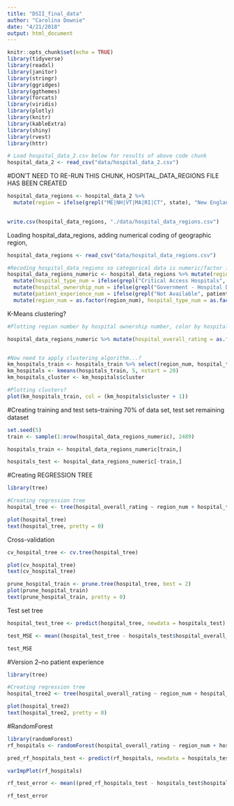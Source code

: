 ```yaml
---
title: "DSII_final_data"
author: "Carolina Downie"
date: "4/21/2018"
output: html_document
---
```


```r
knitr::opts_chunk$set(echo = TRUE)
library(tidyverse)
library(readxl)
library(janitor)
library(stringr)
library(ggridges)
library(ggthemes)
library(forcats)
library(viridis)
library(plotly)
library(knitr)
library(kableExtra)
library(shiny)
library(rvest)
library(httr)
```


```r
# Load hospital_data_2.csv below for results of above code chunk
hospital_data_2 <- read_csv("data/hospital_data_2.csv")
```

#DON'T NEED TO RE-RUN THIS CHUNK, HOSPITAL_DATA_REGIONS FILE HAS BEEN CREATED
```r

hospital_data_regions <- hospital_data_2 %>%
  mutate(region = ifelse(grepl("ME|NH|VT|MA|RI|CT", state), "New England", ifelse(grepl("NY|PA|NJ", state), "Middle Atlantic", ifelse(grepl("WI|MI|IL|IN|OH", state), "East North Central", ifelse(grepl("ND|SD|NE|KS|MN|IA|MO", state), "West North Central", ifelse(grepl("DE|MD|DC|VA|WV|NC|SC|GA|FL", state), "South Atlantic", ifelse(grepl("KY|TN|MS|AL", state), "East South Central", ifelse(grepl("OK|TX|AR|LA", state), "West South Central", ifelse(grepl("ID|MT|WY|NV|UT|CO|AZ|NM", state), "Mountain", ifelse(grepl("AK|WA|OR|CA|HI", state), "Pacific", "U.S. Territories")))))))))) 
  

write.csv(hospital_data_regions, "./data/hospital_data_regions.csv")

```


Loading hospital_data_regions, adding numerical coding of geographic region, 
```r

hospital_data_regions <- read_csv("data/hospital_data_regions.csv")

#Recoding hospital_data_regions so categorical data is numeric/factor instead of text
hospital_data_regions_numeric <- hospital_data_regions %>% mutate(region_num = ifelse(grepl("New England", region), "1", ifelse(grepl("Middle Atlantic", region), "2", ifelse(grepl("East North Central", region), "3", ifelse(grepl("West North Central", region), "4", ifelse(grepl("South Atlantic", region), "5", ifelse(grepl("East South Central",region), "6", ifelse(grepl("West South Central", region), "7", ifelse(grepl("Mountain", region), "8",ifelse(grepl("Pacific", region), "9", ifelse(grepl("U.S. Territories", region), "10", "0"))))))))))) %>% 
  mutate(hospital_type_num = ifelse(grepl("Critical Access Hospitals", hospital_type), "1", "2")) %>%
  mutate(hospital_ownership_num = ifelse(grepl("Government - Hospital District or Authority", hospital_ownership), "1", ifelse(grepl("Proprietary", hospital_ownership), "2", ifelse(grepl("Voluntary non-profit - Other", hospital_ownership), "3", ifelse(grepl("Voluntary non-profit - Private", hospital_ownership), "4", ifelse(grepl("Voluntary non-profit - Church", hospital_ownership), "5", ifelse(grepl("Government - Local", hospital_ownership), "6", ifelse(grepl("Government - State", hospital_ownership), "7", ifelse(grepl("Physician", hospital_ownership), "8", ifelse(grepl("Government - Federal", hospital_ownership), "9", ifelse(grepl("Tribal", hospital_ownership), "10", "0"))))))))))) %>%
  mutate(patient_experience_num = ifelse(grepl("Not Available", patient_experience_national_comparison), "1", ifelse(grepl("Below the national average", patient_experience_national_comparison), "2", ifelse(grepl("Same as the national average", patient_experience_national_comparison), "3", ifelse(grepl("Above the national average", patient_experience_national_comparison), "4", "0"))))) %>% 
  mutate(region_num = as.factor(region_num), hospital_type_num = as.factor(hospital_type_num), hospital_ownership_num = as.factor(hospital_ownership_num), patient_experience_num = as.factor(patient_experience_num)) %>% mutate(hospital_overall_rating = as.factor(hospital_overall_rating))


```
 
 

K-Means clustering? 

```r
#Plotting region number by hospital ownership number, color by hospital_overall_rating (outcome)

hospital_data_regions_numeric %>% mutate(hospital_overall_rating = as.factor(hospital_overall_rating)) %>% mutate(hospital_ownership_num = as.factor(hospital_ownership_num)) %>% ggplot(aes(x = region_num, y = hospital_ownership_num, color = hospital_overall_rating)) + geom_point() 


#Now need to apply clustering algorithm...?
km_hospitals_train <- hospitals_train %>% select(region_num, hospital_type_num, hospital_ownership_num, patient_experience_num, hospital_overall_rating)
km_hospitals <- kmeans(hospitals_train, 5, nstart = 20)
km_hospitals_cluster <- km_hospitals$cluster

#Plotting clusters?
plot(km_hospitals_train, col = (km_hospitals$cluster + 1))


```






#Creating training and test sets--training 70% of data set, test set remaining dataset
```r
set.seed(5)
train <- sample(1:nrow(hospital_data_regions_numeric), 2489)

hospitals_train <- hospital_data_regions_numeric[train,]

hospitals_test <- hospital_data_regions_numeric[-train,]

```



#Creating REGRESSION TREE
```r
library(tree)

#Creating regression tree
hospital_tree <- tree(hospital_overall_rating ~ region_num + hospital_type_num + hospital_ownership_num + patient_experience_num, data = hospitals_train)

plot(hospital_tree)
text(hospital_tree, pretty = 0)

```

Cross-validation
```r
cv_hospital_tree <- cv.tree(hospital_tree)

plot(cv_hospital_tree)
text(cv_hospital_tree)

prune_hospital_train <- prune.tree(hospital_tree, best = 2)
plot(prune_hospital_train)
text(prune_hospital_train, pretty = 0)


```


Test set tree
```r
hospital_test_tree <- predict(hospital_tree, newdata = hospitals_test)

test_MSE <- mean((hospital_test_tree - hospitals_test$hospital_overall_rating)^2)

test_MSE

```



#Version 2--no patient experience

```r
library(tree)

#Creating regression tree
hospital_tree2 <- tree(hospital_overall_rating ~ region_num + hospital_type_num + hospital_ownership_num , data = hospitals_train)

plot(hospital_tree2)
text(hospital_tree2, pretty = 0)

```



#RandomForest
```r
library(randomForest)
rf_hospitals <- randomForest(hospital_overall_rating ~ region_num + hospital_type_num + hospital_ownership_num + patient_experience_num , data = hospitals_train, importance = TRUE)

pred_rf_hospitals_test <- predict(rf_hospitals, newdata = hospitals_test)

varImpPlot(rf_hospitals)

rf_test_error <- mean((pred_rf_hospitals_test - hospitals_test$hospital_overall_rating)^2)

rf_test_error
```
